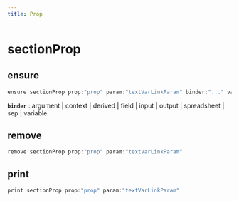 ```yaml
---
title: Prop
---
```


# sectionProp

## ensure

```js filename="Terminal" copy
ensure sectionProp prop:"prop" param:"textVarLinkParam" binder:"..." value:"argBinderValue"
```

**`binder`**
 : argument | context | derived | field | input | output | spreadsheet | sep | variable


## remove

```js filename="Terminal" copy
remove sectionProp prop:"prop" param:"textVarLinkParam"
```


## print

```js filename="Terminal" copy
print sectionProp prop:"prop" param:"textVarLinkParam"
```


